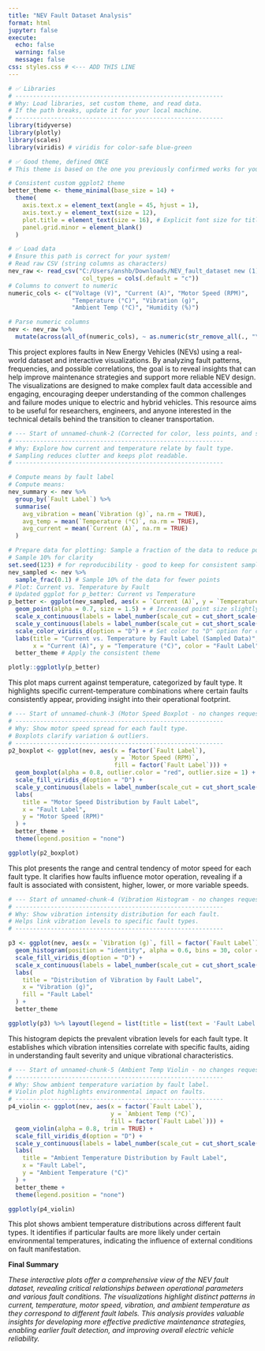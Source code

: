 ```yaml
---
title: "NEV Fault Dataset Analysis"
format: html
jupyter: false
execute:
  echo: false
  warning: false
  message: false
css: styles.css # <--- ADD THIS LINE
---
```


```r
# ✅ Libraries
# -----------------------------------------------------------
# Why: Load libraries, set custom theme, and read data.
# If the path breaks, update it for your local machine.
# -----------------------------------------------------------
library(tidyverse)
library(plotly)
library(scales)
library(viridis) # viridis for color-safe blue-green

# ✅ Good theme, defined ONCE
# This theme is based on the one you previously confirmed works for your axis labels.

# Consistent custom ggplot2 theme
better_theme <- theme_minimal(base_size = 14) +
  theme(
    axis.text.x = element_text(angle = 45, hjust = 1),
    axis.text.y = element_text(size = 12),
    plot.title = element_text(size = 16), # Explicit font size for title
    panel.grid.minor = element_blank()
  )

# ✅ Load data
# Ensure this path is correct for your system!
# Read raw CSV (string columns as characters)
nev_raw <- read_csv("C:/Users/anshb/Downloads/NEV_fault_dataset new (1).csv",
                     col_types = cols(.default = "c"))
# Columns to convert to numeric
numeric_cols <- c("Voltage (V)", "Current (A)", "Motor Speed (RPM)",
                  "Temperature (°C)", "Vibration (g)",
                  "Ambient Temp (°C)", "Humidity (%)")

# Parse numeric columns
nev <- nev_raw %>%
  mutate(across(all_of(numeric_cols), ~ as.numeric(str_remove_all(., "\\."))))
```

This project explores faults in New Energy Vehicles (NEVs) using a real-world dataset and interactive visualizations. By analyzing fault patterns, frequencies, and possible correlations, the goal is to reveal insights that can help improve maintenance strategies and support more reliable NEV design. The visualizations are designed to make complex fault data accessible and engaging, encouraging deeper understanding of the common challenges and failure modes unique to electric and hybrid vehicles. This resource aims to be useful for researchers, engineers, and anyone interested in the technical details behind the transition to cleaner transportation.

```r
# --- Start of unnamed-chunk-2 (Corrected for color, less points, and scale labels) ---
# -----------------------------------------------------------
# Why: Explore how current and temperature relate by fault type.
# Sampling reduces clutter and keeps plot readable.
# -----------------------------------------------------------

# Compute means by fault label
# Compute means:
nev_summary <- nev %>%
  group_by(`Fault Label`) %>%
  summarise(
    avg_vibration = mean(`Vibration (g)`, na.rm = TRUE),
    avg_temp = mean(`Temperature (°C)`, na.rm = TRUE),
    avg_current = mean(`Current (A)`, na.rm = TRUE)
  )

# Prepare data for plotting: Sample a fraction of the data to reduce points
# Sample 10% for clarity
set.seed(123) # for reproducibility - good to keep for consistent sampling
nev_sampled <- nev %>%
  sample_frac(0.1) # Sample 10% of the data for fewer points
# Plot: Current vs. Temperature by Fault
# Updated ggplot for p_better: Current vs Temperature
p_better <- ggplot(nev_sampled, aes(x = `Current (A)`, y = `Temperature (°C)`, color = factor(`Fault Label`))) +
  geom_point(alpha = 0.7, size = 1.5) + # Increased point size slightly for better visibility with fewer points
  scale_x_continuous(labels = label_number(scale_cut = cut_short_scale())) +
  scale_y_continuous(labels = label_number(scale_cut = cut_short_scale())) +
  scale_color_viridis_d(option = "D") + # Set color to "D" option for consistency with other plots
  labs(title = "Current vs. Temperature by Fault Label (Sampled Data)",
       x = "Current (A)", y = "Temperature (°C)", color = "Fault Label") +
  better_theme # Apply the consistent theme

plotly::ggplotly(p_better)
```

This plot maps current against temperature, categorized by fault type. It highlights specific current-temperature combinations where certain faults consistently appear, providing insight into their operational footprint.


```r
# --- Start of unnamed-chunk-3 (Motor Speed Boxplot - no changes requested, but verified clean) ---
# -----------------------------------------------------------
# Why: Show motor speed spread for each fault type.
# Boxplots clarify variation & outliers.
# -----------------------------------------------------------
p2_boxplot <- ggplot(nev, aes(x = factor(`Fault Label`),
                              y = `Motor Speed (RPM)`,
                              fill = factor(`Fault Label`))) +
  geom_boxplot(alpha = 0.8, outlier.color = "red", outlier.size = 1) +
  scale_fill_viridis_d(option = "D") +
  scale_y_continuous(labels = label_number(scale_cut = cut_short_scale())) +
  labs(
    title = "Motor Speed Distribution by Fault Label",
    x = "Fault Label",
    y = "Motor Speed (RPM)"
  ) +
  better_theme +
  theme(legend.position = "none")

ggplotly(p2_boxplot)
```

This plot presents the range and central tendency of motor speed for each fault type. It clarifies how faults influence motor operation, revealing if a fault is associated with consistent, higher, lower, or more variable speeds.


```r
# --- Start of unnamed-chunk-4 (Vibration Histogram - no changes requested, but verified clean) ---
# -----------------------------------------------------------
# Why: Show vibration intensity distribution for each fault.
# Helps link vibration levels to specific fault types.
# -----------------------------------------------------------

p3 <- ggplot(nev, aes(x = `Vibration (g)`, fill = factor(`Fault Label`))) +
  geom_histogram(position = "identity", alpha = 0.6, bins = 30, color = "black") +
  scale_fill_viridis_d(option = "D") +
  scale_x_continuous(labels = label_number(scale_cut = cut_short_scale(), accuracy = 0.01)) +
  labs(
    title = "Distribution of Vibration by Fault Label",
    x = "Vibration (g)",
    fill = "Fault Label"
  ) +
  better_theme

ggplotly(p3) %>% layout(legend = list(title = list(text = 'Fault Label')))
```

This histogram depicts the prevalent vibration levels for each fault type. It establishes which vibration intensities correlate with specific faults, aiding in understanding fault severity and unique vibrational characteristics.

```r
# --- Start of unnamed-chunk-5 (Ambient Temp Violin - no changes requested, but verified clean) ---
# -----------------------------------------------------------
# Why: Show ambient temperature variation by fault label.
# Violin plot highlights environmental impact on faults.
# -----------------------------------------------------------
p4_violin <- ggplot(nev, aes(x = factor(`Fault Label`),
                             y = `Ambient Temp (°C)`,
                             fill = factor(`Fault Label`))) +
  geom_violin(alpha = 0.8, trim = TRUE) +
  scale_fill_viridis_d(option = "D") +
  scale_y_continuous(labels = label_number(scale_cut = cut_short_scale())) +
  labs(
    title = "Ambient Temperature Distribution by Fault Label",
    x = "Fault Label",
    y = "Ambient Temperature (°C)"
  ) +
  better_theme +
  theme(legend.position = "none")

ggplotly(p4_violin)
```



This plot shows ambient temperature distributions across different fault types. It identifies if particular faults are more likely under certain environmental temperatures, indicating the influence of external conditions on fault manifestation.



**Final Summary**


*These interactive plots offer a comprehensive view of the NEV fault dataset, revealing critical relationships between operational parameters and various fault conditions. The visualizations highlight distinct patterns in current, temperature, motor speed, vibration, and ambient temperature as they correspond to different fault labels. This analysis provides valuable insights for developing more effective predictive maintenance strategies, enabling earlier fault detection, and improving overall electric vehicle reliability.*
